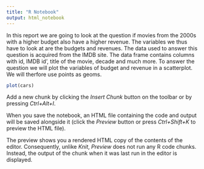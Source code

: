 ---
title: "R Notebook"
output: html_notebook
---

In this report we are going to look at the question if movies from the 2000s with a higher budget also have a higher revenue. The variables we thus have to look at are the budgets and revenues. The data used to answer this question is acquired from the IMDB site. The data frame contains columns with id, IMDB id', title of the movie, decade and much more. To answer the question we will plot the variables of budget and revenue in a scatterplot. We will therfore use points as geoms.

```{r}
plot(cars)
```

Add a new chunk by clicking the *Insert Chunk* button on the toolbar or by pressing *Ctrl+Alt+I*.

When you save the notebook, an HTML file containing the code and output will be saved alongside it (click the *Preview* button or press *Ctrl+Shift+K* to preview the HTML file).

The preview shows you a rendered HTML copy of the contents of the editor. Consequently, unlike *Knit*, *Preview* does not run any R code chunks. Instead, the output of the chunk when it was last run in the editor is displayed.
